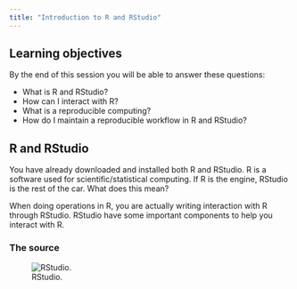 ```yaml
---
title: "Introduction to R and RStudio"
---
```


## Learning objectives

By the end of this session you will be able to answer these questions:

- What is R and RStudio?
- How can I interact with R?
- What is a reproducible computing?
- How do I maintain a reproducible workflow in R and RStudio?


## R and RStudio

You have already downloaded and installed both R and RStudio. R is a software used for scientific/statistical computing. If R is the engine, RStudio is the rest of the car. What does this mean?

When doing operations in R, you are actually writing interaction with R through RStudio. RStudio have some important components to help you interact with R.

### The source

![RStudio.](/img/rstudio_blank.png)

